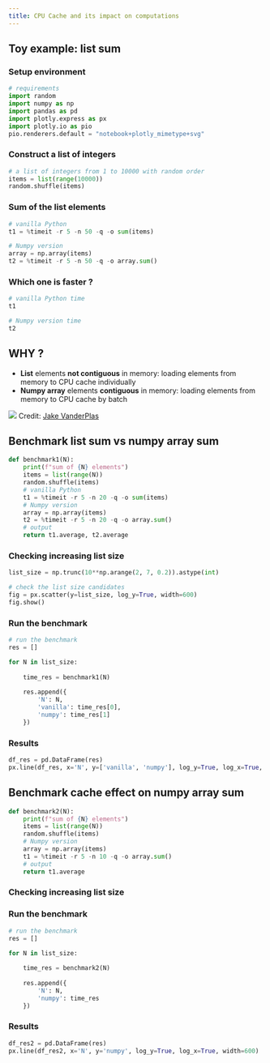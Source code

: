 ```yaml
---
title: CPU Cache and its impact on computations
---
```


## Toy example: list sum

### Setup environment

```python
# requirements
import random
import numpy as np
import pandas as pd
import plotly.express as px
import plotly.io as pio
pio.renderers.default = "notebook+plotly_mimetype+svg"
```

### Construct a list of integers

```python
# a list of integers from 1 to 10000 with random order
items = list(range(10000))
random.shuffle(items)
```

### Sum of the list elements

```python
# vanilla Python
t1 = %timeit -r 5 -n 50 -q -o sum(items)
```

```python
# Numpy version
array = np.array(items)
t2 = %timeit -r 5 -n 50 -q -o array.sum()
```

### Which one is faster ?

```python
# vanilla Python time
t1
```

```python
# Numpy version time
t2
```

## WHY ?

- **List** elements **not contiguous** in memory: loading elements from memory to CPU cache individually
- **Numpy array** elements **contiguous** in memory: loading elements from memory to CPU cache by batch

![](figs/array_vs_list.png)
Credit: [Jake VanderPlas](https://jakevdp.github.io/PythonDataScienceHandbook/02.01-understanding-data-types.html)

## Benchmark list sum vs numpy array sum

```python
def benchmark1(N):
    print(f"sum of {N} elements")
    items = list(range(N))
    random.shuffle(items)
    # vanilla Python
    t1 = %timeit -r 5 -n 20 -q -o sum(items)
    # Numpy version
    array = np.array(items)
    t2 = %timeit -r 5 -n 20 -q -o array.sum()
    # output
    return t1.average, t2.average
```

### Checking increasing list size

```python
list_size = np.trunc(10**np.arange(2, 7, 0.2)).astype(int)
```

```python
# check the list size candidates
fig = px.scatter(y=list_size, log_y=True, width=600)
fig.show()
```

### Run the benchmark

```python
# run the benchmark
res = []

for N in list_size:
    
    time_res = benchmark1(N)
    
    res.append({
        'N': N,
        'vanilla': time_res[0],
        'numpy': time_res[1]
    })
```

### Results

```python
df_res = pd.DataFrame(res)
px.line(df_res, x='N', y=['vanilla', 'numpy'], log_y=True, log_x=True, width=600)
```

## Benchmark cache effect on numpy array sum

```python
def benchmark2(N):
    print(f"sum of {N} elements")
    items = list(range(N))
    random.shuffle(items)
    # Numpy version
    array = np.array(items)
    t1 = %timeit -r 5 -n 10 -q -o array.sum()
    # output
    return t1.average
```

### Checking increasing list size

### Run the benchmark

```python
# run the benchmark
res = []

for N in list_size:
    
    time_res = benchmark2(N)
    
    res.append({
        'N': N,
        'numpy': time_res
    })
```

### Results

```python
df_res2 = pd.DataFrame(res)
px.line(df_res2, x='N', y='numpy', log_y=True, log_x=True, width=600)
```

